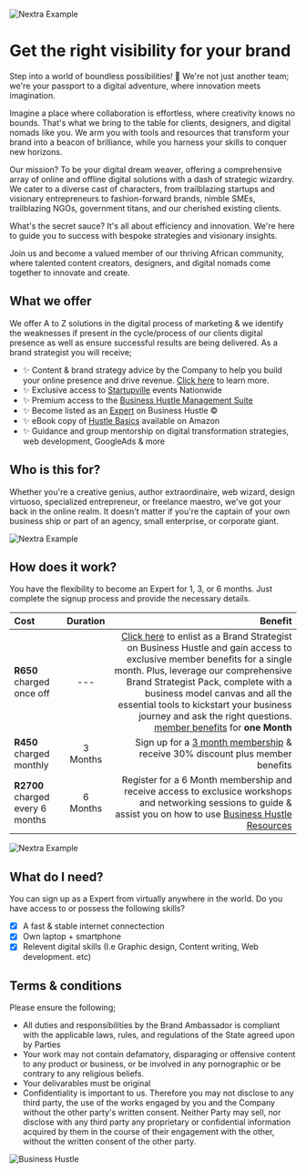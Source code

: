 
<Bleed>![Nextra Example](../public/bhwbanner.gif)</Bleed>

# Get the right visibility for your brand

Step into a world of boundless possibilities! 🌟 We're not just another team; we're your passport to a digital adventure, where innovation meets imagination.

Imagine a place where collaboration is effortless, where creativity knows no bounds. That's what we bring to the table for clients, designers, and digital nomads like you. We arm you with tools and resources that transform your brand into a beacon of brilliance, while you harness your skills to conquer new horizons.

Our mission? To be your digital dream weaver, offering a comprehensive array of online and offline digital solutions with a dash of strategic wizardry. We cater to a diverse cast of characters, from trailblazing startups and visionary entrepreneurs to fashion-forward brands, nimble SMEs, trailblazing NGOs, government titans, and our cherished existing clients.

What's the secret sauce? It's all about efficiency and innovation. We're here to guide you to success with bespoke strategies and visionary insights.

Join us and become a valued member of our thriving African community, where talented content creators, designers, and digital nomads come together to innovate and create.

## What we offer 

We offer A to Z solutions in the digital process of marketing & we identify the weaknesses if present in the cycle/process of our clients digital presence as well as ensure successful results are being delivered. As a brand strategist you will receive;

* ✨ Content & brand strategy advice by the Company to help you build your online presence and drive revenue. [Click here](https://www.businesshustle.co.za/Events%20and%20Networking) to learn more.
* ✨ Exclusive access to [Startupville](https://www.businesshustle.co.za/Events%20and%20Networking) events Nationwide
* ✨ Premium access to the [Business Hustle Management Suite](https://app.businesshustle.co.za)
* ✨ Become listed as an [Expert](https://www.businesshustle.co.za/Hire%20an%20Expert) on Business Hustle ©
* ✨ eBook copy of [Hustle Basics](https://www.amazon.com/Hustle-Basics-business-Starting-planning-ebook/dp/B07R4NP54V/ref=sr_1_1?crid=37OE7MSJES52M&keywords=hustle+basics+jacob&qid=1658691567&sprefix=hustle+basics+jacob+%2Caps%2C369&sr=8-1) available on Amazon 
* ✨ Guidance and group mentorship on digital transformation strategies, web development, GoogleAds & more

## Who is this for?

Whether you're a creative genius, author extraordinaire, web wizard, design virtuoso, specialized entrepreneur, or freelance maestro, we've got your back in the online realm. It doesn't matter if you're the captain of your own business ship or part of an agency, small enterprise, or corporate giant.

<Bleed>![Nextra Example](../public/CC.gif)</Bleed>

## How does it work?

You have the flexibility to become an Expert for 1, 3, or 6 months. Just complete the signup process and provide the necessary details.

| Cost  | Duration |Benefit                                                                     |
| :---- | :----:   | ---:                                                                       |
| **R650** charged once off  | --- | [Click here](https://flutterwave.com/pay/hv2ini4yfitg?_gl=1%2ar3lgqc%2a_ga%2aNDcwODAzNDk3LjE2NTg2OTQwOTU.%2a_ga_KQ9NSEMFCF%2aMTY1ODcyMTYxOS4yLjEuMTY1ODcyMjA4MS4w) to enlist as a Brand Strategist on Business Hustle and gain access to exclusive member benefits for a single month. Plus, leverage our comprehensive Brand Strategist Pack, complete with a business model canvas and all the essential tools to kickstart your business journey and ask the right questions. [member benefits](https://www.businesshustle.co.za/Become%20a%20brand%20strategist#what-we-offer) for **one Month**|
| **R450** charged monthly|3 Months|Sign up for a [3 month membership](https://flutterwave.com/pay/f3gsbd8a0uss) & receive 30% discount plus member benefits |
| **R2700** charged every 6 months | 6 Months |Register for a 6 Month membership and receive access to exclusice workshops and networking sessions to guide & assist you on how to use [Business Hustle Resources](https://businesshustle-af43.vercel.app/get-started)                      |

<Bleed>![Nextra Example](../public/strat.gif)</Bleed>

## What do I need?

You can sign up as a Expert from virtually anywhere in the world. Do you have access to or possess the following skills?

- [x] A fast & stable internet connectection
- [x] Own laptop + smartphone
- [x] Relevent digital skills (I.e Graphic design, Content writing, Web development. etc)

## Terms & conditions

Please ensure the following;

* All duties and responsibilities by the Brand Ambassador is compliant with the applicable laws, rules, and regulations of the State agreed upon by Parties
* Your work may not contain defamatory, disparaging or offensive content to any product or business, or be involved in any pornographic or be contrary to any religious beliefs.
* Your delivarables must be original
* Confidentiality is important to us. Therefore you may not disclose to any third party, the use of the works engaged by you and the Company without the other party's written consent. Neither Party may sell, nor disclose with any third party any proprietary or confidential information acquired by them in the course of their engagement with the other, without the written consent of the other party.

![Business Hustle](https://img.shields.io/badge/Business-Hustle-blue)
